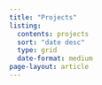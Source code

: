 ```yaml
---
title: "Projects"
listing: 
  contents: projects
  sort: "date desc"
  type: grid
  date-format: medium
page-layout: article
---
```


